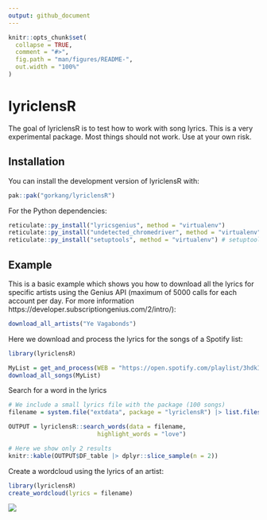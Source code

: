 ```yaml
---
output: github_document
---
```


<!-- README.md is generated from README.Rmd. Please edit that file -->

```r
knitr::opts_chunk$set(
  collapse = TRUE,
  comment = "#>",
  fig.path = "man/figures/README-",
  out.width = "100%"
)
```

# lyriclensR

<!-- badges: start -->
<!-- badges: end -->

The goal of lyriclensR is to test how to work with song lyrics. This is a very experimental package. Most things should not work. Use at your own risk.  

## Installation

You can install the development version of lyriclensR with:  

``` r
pak::pak("gorkang/lyriclensR")
```

For the Python dependencies:  

``` r
reticulate::py_install("lyricsgenius", method = "virtualenv")
reticulate::py_install("undetected_chromedriver", method = "virtualenv")
reticulate::py_install("setuptools", method = "virtualenv") # setuptools includes distutils
``` 

## Example

This is a basic example which shows you how to download all the lyrics for specific artists using the Genius API (maximum of 5000 calls for each account per day. For more information https://developer.subscriptiongenius.com/2/intro/):


```r
download_all_artists("Ye Vagabonds")
```

Here we download and process the lyrics for the songs of a Spotify list:

```r
library(lyriclensR)

MyList = get_and_process(WEB = "https://open.spotify.com/playlist/3hdkI3sIYMAPTz2aXNgXt4")
download_all_songs(MyList)

```

Search for a word in the lyrics

```r
# We include a small lyrics file with the package (100 songs)
filename = system.file("extdata", package = "lyriclensR") |> list.files(full.names = TRUE)

OUTPUT = lyriclensR::search_words(data = filename, 
                         highlight_words = "love")

# Here we show only 2 results
knitr::kable(OUTPUT$DF_table |> dplyr::slice_sample(n = 2))
```


Create a wordcloud using the lyrics of an artist: 

```r
library(lyriclensR)
create_wordcloud(lyrics = filename)
```
![](man/figures/wordcloud.png)
